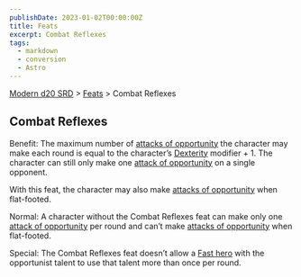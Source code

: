 ```yaml
---
publishDate: 2023-01-02T00:00:00Z
title: Feats
excerpt: Combat Reflexes
tags:
  - markdown
  - conversion
  - Astro
---
```


[Modern d20 SRD](/#modernD20) > [Feats](modern-d20-srd-feats-index) > Combat Reflexes

## Combat Reflexes

Benefit: The maximum number of [attacks of opportunity](modern-d20-srd-combat-attacks-of-opportunity) the character may make each round is equal to the character’s [Dexterity](modern-d20-srd-basics-ability-scores) modifier + 1. The character can still only make one [attack of opportunity](modern-d20-srd-combat-attacks-of-opportunity) on a single opponent.

With this feat, the character may also make [attacks of opportunity](modern-d20-srd-combat-attacks-of-opportunity) when flat-footed.

Normal: A character without the Combat Reflexes feat can make only one [attack of opportunity](modern-d20-srd-combat-attacks-of-opportunity) per round and can’t make [attacks of opportunity](modern-d20-srd-combat-attacks-of-opportunity) when flat-footed.

Special: The Combat Reflexes feat doesn’t allow a [Fast hero](modern-d20-srd-classes-basic-fast-hero) with the opportunist talent to use that talent more than once per round.
